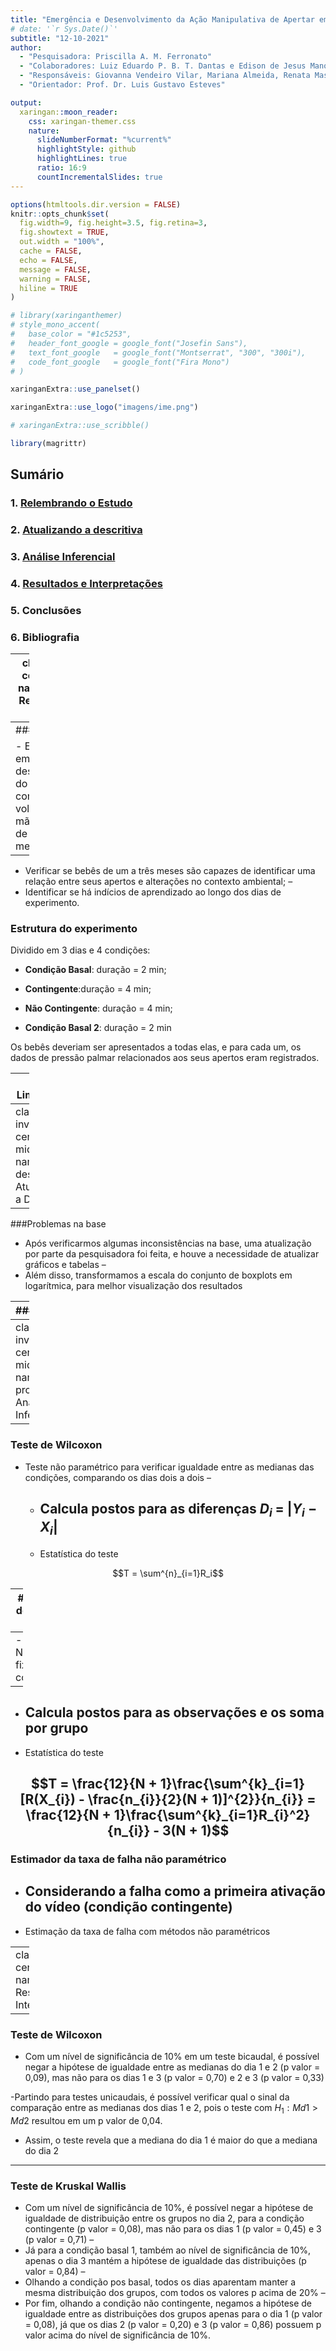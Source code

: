 ```yaml
---
title: "Emergência e Desenvolvimento da Ação Manipulativa de Apertar em bebês de 1 a 3 meses de idade"
# date: '`r Sys.Date()`'
subtitle: "12-10-2021"
author: 
  - "Pesquisadora: Priscilla A. M. Ferronato"
  - "Colaboradores: Luiz Eduardo P. B. T. Dantas e Edison de Jesus Manoel"
  - "Responsáveis: Giovanna Vendeiro Vilar, Mariana Almeida, Renata Massami Hirota"
  - "Orientador: Prof. Dr. Luis Gustavo Esteves"

output:
  xaringan::moon_reader:
    css: xaringan-themer.css
    nature:
      slideNumberFormat: "%current%"
      highlightStyle: github
      highlightLines: true
      ratio: 16:9
      countIncrementalSlides: true
---
```


```r
options(htmltools.dir.version = FALSE)
knitr::opts_chunk$set(
  fig.width=9, fig.height=3.5, fig.retina=3,
  fig.showtext = TRUE,
  out.width = "100%",
  cache = FALSE,
  echo = FALSE,
  message = FALSE, 
  warning = FALSE,
  hiline = TRUE
)
```

```r
# library(xaringanthemer)
# style_mono_accent(
#   base_color = "#1c5253",
#   header_font_google = google_font("Josefin Sans"),
#   text_font_google   = google_font("Montserrat", "300", "300i"),
#   code_font_google   = google_font("Fira Mono")
# )
```

```r
xaringanExtra::use_panelset()
```

```r
xaringanExtra::use_logo("imagens/ime.png")
```

```r
# xaringanExtra::use_scribble()
```

```r
library(magrittr)
```


## Sumário

### 1. [Relembrando o Estudo](#estudo)
### 2. [Atualizando a descritiva](#descritiva)
### 3. [Análise Inferencial](#processo)
### 4. [Resultados e Interpretações](#teste)
### 5. Conclusões
### 6. Bibliografia

---
class: inverse center middle
name: estudo
# Relembrando o Estudo

---
### Objetivo

- Entender a emergência e desenvolvimento do comportamento voluntário das mãos 
em bebês de até três meses de idade;
--
- Verificar se bebês de um a três meses são capazes de identificar uma relação 
entre seus apertos e alterações no contexto ambiental;
--
- Identificar se há indícios de aprendizado ao longo dos dias de experimento.


### Estrutura do experimento

Dividido em 3 dias e 4 condições: 

- **Condição Basal**: duração = 2 min;  

- **Contingente**:duração = 4 min;  

- **Não Contingente**: duração = 4 min;  

- **Condição Basal 2**: duração = 2 min

Os bebês deveriam ser apresentados a todas elas, e para cada um, os dados de 
pressão palmar relacionados aos seus apertos eram registrados.


---
### Limitações

- Interrupção de alguns processos de coleta de dados; 
  
- Tempo de observação cortado para alguns bebês;  

- Número pequeno de participantes no estudo;

- Quantidade diferente de participantes em cada faixa etária;  

- Processo de aleatorização na ordem das condições Contingente e Não Contingente;

- Cruzamento de Grupo x Dia x Condição 
---
class: inverse center middle
name: descritiva
# Atualizando a Descritiva

---
###Problemas na base

- Após verificarmos algumas inconsistências na base, uma atualização por parte da 
pesquisadora foi feita, e houve a necessidade de atualizar gráficos e tabelas
--
- Além disso, transformamos a escala do conjunto de boxplots em logarítmica, 
para melhor visualização dos resultados

---
###Boxplots


---
class: inverse center middle
name: processo
# Análise Inferencial

---

### Teste de Wilcoxon

- Teste não paramétrico para verificar igualdade entre as medianas das condições, 
comparando os dias dois a dois
--
  - Calcula postos para as diferenças $D_i$ = $|Y_i - X_i|$
--
  - Estatística do teste
  
$$T = \sum^{n}_{i=1}R_i$$ 

---
### Teste de Kruskal Wallis

- Teste não paramétrico para verificar a igualdade de distribuições entre os grupos
--
- Necessário fixar dia e condição
--
  - Calcula postos para as observações e os soma por grupo
--  
  - Estatística do teste
  
$$T = \frac{12}{N + 1}\frac{\sum^{k}_{i=1}[R(X_{i}) - \frac{n_{i}}{2}(N + 1)]^{2}}{n_{i}} = \frac{12}{N + 1}\frac{\sum^{k}_{i=1}R_{i}^2}{n_{i}} - 3(N + 1)$$ 
---
### Estimador da taxa de falha não paramétrico

- Considerando a falha como a primeira ativação do vídeo (condição contingente)
--
- Estimação da taxa de falha com métodos não paramétricos


---
class: inverse center middle
name: teste
# Resultados e Interpretações

---

### Teste de Wilcoxon

- Com um nível de significância de 10% em um teste bicaudal, é possível negar a 
hipótese de igualdade entre as medianas do dia 1 e 2 (p valor = 0,09), mas não 
para os dias 1 e 3 (p valor = 0,70) e 2 e 3 (p valor = 0,33)

-Partindo para testes unicaudais, é possível verificar qual o sinal da comparação
entre as medianas dos dias 1 e 2, pois o teste com $H_1 : Md1 > Md2$ resultou em um p valor de 0,04.

- Assim, o teste revela que a mediana do dia 1 é maior do que a mediana do dia 2

---

### Teste de Kruskal Wallis

- Com um nível de significância de 10%, é possível negar a 
hipótese de igualdade de distribuição entre os grupos no dia 2, para a condição
contingente (p valor = 0,08), mas não para os dias 1 (p valor = 0,45) e 
3 (p valor = 0,71)
--
- Já para a condição basal 1, também ao nível de significância de 10%, apenas o 
dia 3 mantém a hipótese de igualdade das distribuições (p valor = 0,84)
--
- Olhando a condição pos basal, todos os dias aparentam manter a mesma distribuição 
dos grupos, com todos os valores p acima de 20%
--
- Por fim, olhando a condição não contingente, negamos a hipótese de igualdade 
entre as distribuições dos grupos apenas para o dia 1 (p valor = 0,08), já que os
dias 2 (p valor = 0,20) e 3 (p valor = 0,86) possuem p valor acima do nível de
significância de 10%. 


